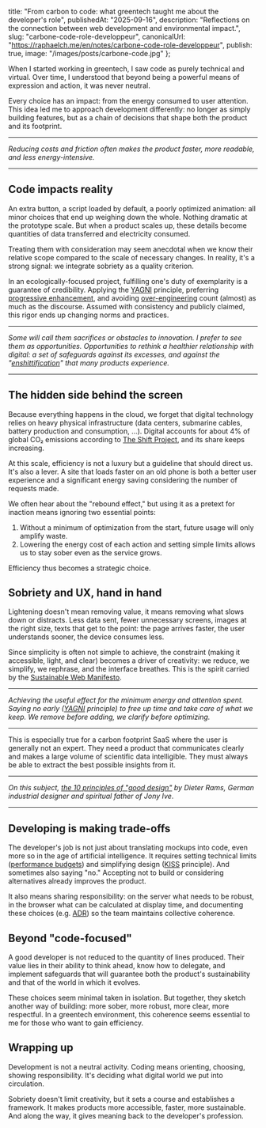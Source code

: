  title:
    "From carbon to code: what greentech taught me about the developer's role",
  publishedAt: "2025-09-16",
  description:
    "Reflections on the connection between web development and environmental impact.",
  slug: "carbone-code-role-developpeur",
  canonicalUrl: "https://raphaelch.me/en/notes/carbone-code-role-developpeur",
  publish: true,
  image: "/images/posts/carbone-code.jpg"
};

When I started working in greentech, I saw code as purely technical and virtual. Over time, I understood that beyond being a powerful means of expression and action, it was never neutral.

Every choice has an impact: from the energy consumed to user attention. This idea led me to approach development differently: no longer as simply building features, but as a chain of decisions that shape both the product and its footprint.

---

*Reducing costs and friction often makes the product faster, more readable, and less energy-intensive.*

---

## Code impacts reality

An extra button, a script loaded by default, a poorly optimized animation: all minor choices that end up weighing down the whole. Nothing dramatic at the prototype scale. But when a product scales up, these details become quantities of data transferred and electricity consumed.

Treating them with consideration may seem anecdotal when we know their relative scope compared to the scale of necessary changes. In reality, it's a strong signal: we integrate sobriety as a quality criterion.

In an ecologically-focused project, fulfilling one's duty of exemplarity is a guarantee of credibility. Applying the <a href="https://martinfowler.com/bliki/Yagni.html" target="_blank" rel="noreferrer">YAGNI</a> principle, preferring <a href="https://developer.mozilla.org/en-US/docs/Glossary/Progressive_Enhancement" target="_blank" rel="noreferrer">progressive enhancement</a>, and avoiding <a href="https://medium.com/just-tech-it-now/les-sympt%C3%B4mes-de-lover-engineering-78ebd963a81" target="_blank" rel="noreferrer">over-engineering</a> count (almost) as much as the discourse. Assumed with consistency and publicly claimed, this rigor ends up changing norms and practices.

---

*Some will call them sacrifices or obstacles to innovation. I prefer to see them as opportunities. Opportunities to rethink a healthier relationship with digital: a set of safeguards against its excesses, and against the "<a href="https://www.lemonde.fr/idees/article/2025/04/23/la-merdification-ce-processus-inexorable-de-degradation-de-la-qualite-des-services-sur-les-plateformes-numeriques_6599211_3232.html" target="_blank" rel="noreferrer">enshittification</a>" that many products experience.*

---

## The hidden side behind the screen

Because everything happens in the cloud, we forget that digital technology relies on heavy physical infrastructure (data centers, submarine cables, battery production and consumption, ...). Digital accounts for about 4% of global CO₂ emissions according to <a href="https://theshiftproject.org/publications/mondes-virtuels-reseaux-double-contrainte-carbone/" target="_blank" rel="noreferrer">The Shift Project</a>, and its share keeps increasing.

At this scale, efficiency is not a luxury but a guideline that should direct us. It's also a lever. A site that loads faster on an old phone is both a better user experience and a significant energy saving considering the number of requests made.

We often hear about the "rebound effect," but using it as a pretext for inaction means ignoring two essential points:
1. Without a minimum of optimization from the start, future usage will only amplify waste.
2. Lowering the energy cost of each action and setting simple limits allows us to stay sober even as the service grows.

Efficiency thus becomes a strategic choice.

## Sobriety and UX, hand in hand

Lightening doesn't mean removing value, it means removing what slows down or distracts. Less data sent, fewer unnecessary screens, images at the right size, texts that get to the point: the page arrives faster, the user understands sooner, the device consumes less.

Since simplicity is often not simple to achieve, the constraint (making it accessible, light, and clear) becomes a driver of creativity: we reduce, we simplify, we rephrase, and the interface breathes. This is the spirit carried by the <a href="https://www.sustainablewebmanifesto.com/" target="_blank" rel="noreferrer">Sustainable Web Manifesto</a>.

---

*Achieving the useful effect for the minimum energy and attention spent. Saying no early (<a href="https://en.wikipedia.org/wiki/You_aren%27t_gonna_need_it" target="_blank" rel="noreferrer">YAGNI</a> principle) to free up time and take care of what we keep. We remove before adding, we clarify before optimizing.*

---

This is especially true for a carbon footprint SaaS where the user is generally not an expert. They need a product that communicates clearly and makes a large volume of scientific data intelligible. They must always be able to extract the best possible insights from it.

---

*On this subject, <a href="https://www.vitsoe.com/eu/about/good-design#good-design-is-innovative" target="_blank" rel="noreferrer">the 10 principles of "good design"</a> by Dieter Rams, German industrial designer and spiritual father of Jony Ive*.

---

## Developing is making trade-offs

The developer's job is not just about translating mockups into code, even more so in the age of artificial intelligence. It requires setting technical limits (<a href="https://addyosmani.com/blog/performance-budgets/" target="_blank" rel="noreferrer">performance budgets</a>) and simplifying design (<a href="https://en.wikipedia.org/wiki/KISS_principle" target="_blank" rel="noreferrer">KISS</a> principle). And sometimes also saying "no." Accepting not to build or considering alternatives already improves the product.

It also means sharing responsibility: on the server what needs to be robust, in the browser what can be calculated at display time, and documenting these choices (e.g. <a href="https://cognitect.com/blog/2011/11/15/documenting-architecture-decisions" target="_blank" rel="noreferrer">ADR</a>) so the team maintains collective coherence.

## Beyond "code-focused"

A good developer is not reduced to the quantity of lines produced. Their value lies in their ability to think ahead, know how to delegate, and implement safeguards that will guarantee both the product's sustainability and that of the world in which it evolves.

These choices seem minimal taken in isolation. But together, they sketch another way of building: more sober, more robust, more clear, more respectful. In a greentech environment, this coherence seems essential to me for those who want to gain efficiency.

## Wrapping up

Development is not a neutral activity. Coding means orienting, choosing, showing responsibility. It's deciding what digital world we put into circulation.

Sobriety doesn't limit creativity, but it sets a course and establishes a framework. It makes products more accessible, faster, more sustainable. And along the way, it gives meaning back to the developer's profession.